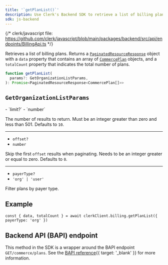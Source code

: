 ```yaml
---
title: '`getPlanList()`'
description: Use Clerk's Backend SDK to retrieve a list of billing plans.
sdk: js-backend
---
```


<Include src="_partials/billing/api-experimental" />

{/* clerk/javascript file: https://github.com/clerk/javascript/blob/main/packages/backend/src/api/endpoints/BillingApi.ts */}

Retrieves a list of billing plans. Returns a [`PaginatedResourceResponse`](/docs/references/backend/types/paginated-resource-response) object with a `data` property that contains an array of [`CommercePlan`](/docs/references/backend/types/backend-commerce-plan) objects, and a `totalCount` property that indicates the total number of plans.

```ts
function getPlanList(
  params?: GetOrganizationListParams,
): Promise<PaginatedResourceResponse<CommercePlan[]>>
```

## `GetOrganizationListParams`

<Properties>
  - `limit?`
  - `number`

  The number of results to return. Must be an integer greater than zero and less than 501. Defaults to `10`.

  ---

  - `offset?`
  - `number`

  Skip the first `offset` results when paginating. Needs to be an integer greater or equal to zero. Defaults to `0`.

  ---

  - `payerType?`
  - `'org' | 'user'`

  Filter plans by payer type.
</Properties>

## Example

<Include src="_partials/backend/usage" />

```tsx
const { data, totalCount } = await clerkClient.billing.getPlanList({ payerType: 'org' })
```

## Backend API (BAPI) endpoint

This method in the SDK is a wrapper around the BAPI endpoint `GET/commerce/plans`. See the [BAPI reference](TODO){{ target: '_blank' }} for more information.
